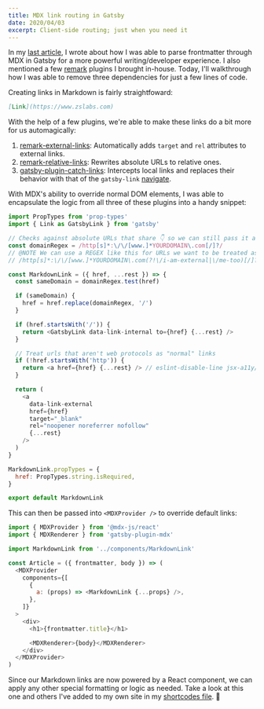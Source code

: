 ```yaml
---
title: MDX link routing in Gatsby
date: 2020/04/03
excerpt: Client-side routing; just when you need it
---
```


In my [last article](/articles/mdx-frontmatter-in-gatsby/), I wrote about how I was able to parse frontmatter through MDX in Gatsby for a more powerful writing/developer experience. I also mentioned a few [remark](https://github.com/remarkjs/remark) plugins I brought in-house. Today, I'll walkthrough how I was able to remove three dependencies for just a few lines of code.

Creating links in Markdown is fairly straightfoward:

```md
[Link](https://www.zslabs.com)
```

With the help of a few plugins, we're able to make these links do a bit more for us automagically:

1. [remark-external-links](https://github.com/remarkjs/remark-external-links): Automatically adds `target` and `rel` attributes to external links.
2. [remark-relative-links](https://github.com/zslabs/remark-relative-links): Rewrites absolute URLs to relative ones.
3. [gatsby-plugin-catch-links](https://github.com/gatsbyjs/gatsby/tree/master/packages/gatsby-plugin-catch-links_): Intercepts local links and replaces their behavior with that of the `gatsby-link` [navigate](https://www.gatsbyjs.org/docs/gatsby-link/#how-to-use-the-navigate-helper-function).

With MDX's ability to override normal DOM elements, I was able to encapsulate the logic from all three of these plugins into a handy snippet:

```js filename=MarkdownLink.js
import PropTypes from 'prop-types'
import { Link as GatsbyLink } from 'gatsby'

// Checks against absolute URLs that share 👇 so we can still pass it along to Gatsby's internal link component
const domainRegex = /http[s]*:\/\/[www.]*YOURDOMAIN\.com[/]?/
// @NOTE We can use a REGEX like this for URLs we want to be treated as external which could be used for Netlify redirects
// /http[s]*:\/\/[www.]*YOURDOMAIN\.com(?!\/i-am-external|\/me-too)[/]?/

const MarkdownLink = ({ href, ...rest }) => {
  const sameDomain = domainRegex.test(href)

  if (sameDomain) {
    href = href.replace(domainRegex, '/')
  }

  if (href.startsWith('/')) {
    return <GatsbyLink data-link-internal to={href} {...rest} />
  }

  // Treat urls that aren't web protocols as "normal" links
  if (!href.startsWith('http')) {
    return <a href={href} {...rest} /> // eslint-disable-line jsx-a11y/anchor-has-content
  }

  return (
    <a
      data-link-external
      href={href}
      target="_blank"
      rel="noopener noreferrer nofollow"
      {...rest}
    />
  )
}

MarkdownLink.propTypes = {
  href: PropTypes.string.isRequired,
}

export default MarkdownLink
```

This can then be passed into `<MDXProvider />` to override default links:

```js filename=Article.js
import { MDXProvider } from '@mdx-js/react'
import { MDXRenderer } from 'gatsby-plugin-mdx'

import MarkdownLink from '../components/MarkdownLink'

const Article = ({ frontmatter, body }) => (
  <MDXProvider
    components={[
      {
        a: (props) => <MarkdownLink {...props} />,
      },
    ]}
  >
    <div>
      <h1>{frontmatter.title}</h1>

      <MDXRenderer>{body}</MDXRenderer>
    </div>
  </MDXProvider>
)
```

Since our Markdown links are now powered by a React component, we can apply any other special formatting or logic as needed. Take a look at this one and others I've added to my own site in my [shortcodes file](https://github.com/zslabs/zslabs.com/blob/master/src/components/mdxShortcodes.js). 🎉
